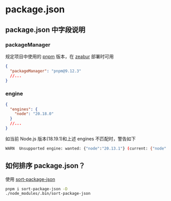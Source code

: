 # package.json

## package.json 中字段说明

### packageManager

规定项目中使用的 [pnpm](https://pnpm.io/) 版本，在 [zeabur](https://zeabur.com/docs/zh-CN/guides/nodejs) 部署时可用

```json
{
  "packageManager": "pnpm@9.12.3"
  //...
}
```

### engine

```json
{
  "engines": {
    "node": "20.18.0"
  }
  //...
}
```

如当前 Node.js 版本(18.19.1)和上述 engines 不匹配时，警告如下

```sh
WARN  Unsupported engine: wanted: {"node":"20.13.1"} (current: {"node":"v18.19.1","pnpm":"8.15.6"})
```

## 如何排序 package.json？

使用 [sort-package-json](https://github.com/keithamus/sort-package-json)

```sh
pnpm i sort-package-json -D
./node_modules/.bin/sort-package-json
```
